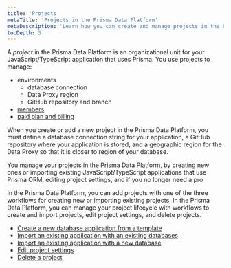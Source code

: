 ```yaml
---
title: 'Projects'
metaTitle: 'Projects in the Prisma Data Platform'
metaDescription: 'Learn how you can create and manage projects in the Prisma Data Platform'
tocDepth: 3
---
```


<TopBlock>

A _project_ in the Prisma Data Platform is an organizational unit for your JavaScript/TypeScript application that uses Prisma. You use projects to manage:

* environments
    * database connection
    * Data Proxy region
    * GitHub repository and branch
* [members](/data-platform/members)
* [paid plan and billing](/data-platform/billing/plans-and-quotas)

When you create or add a new project in the Prisma Data Platform, you must define a database connection string for your application, a GitHub repository where your application is stored, and a geographic region for the Data Proxy so that it is closer to region of your database.

You manage your projects in the Prisma Data Platform, by creating new ones or importing existing JavaScript/TypeScript applications that use Prisma ORM, editing project settings, and if you no longer need a pro

In the Prisma Data Platform, you can add projects with one of the three workflows for creating new or importing existing projects,
In the Prisma Data Platform, you can manage your project lifecycle with workflows to create and import projects, edit project settings, and delete projects.

* [Create a new database application from a template](/data-platform/projects/create-new-project-from-template)
* [Import an existing application with an existing databases](/data-platform/projects/import-existing-project-existing-db)
* [Import an existing application with a new database](/data-platform/projects/import-existing-project-new-db)
* [Edit project settings](/data-platform/projects/edit-settings)
* [Delete a project](/data-platform/projects/delete-project)

</TopBlock>